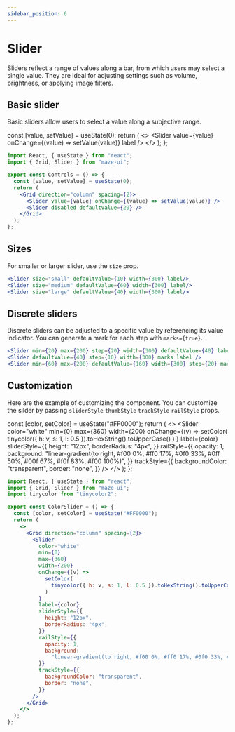 ```yaml
---
sidebar_position: 6
---
```



# Slider

Sliders reflect a range of values along a bar, from which users may select a single value. They are ideal for adjusting settings such as volume, brightness, or applying image filters.

## Basic slider

Basic sliders allow users to select a value along a subjective range.

  const [value, setValue] = useState(0);
  return (
    <>
      <Wrapper>
        <Grid direction="column" spacing={2}>
          <Slider value={value} onChange={(value) => setValue(value)} label />
          <Slider disabled defaultValue={20} />
        </Grid>
      </Wrapper>
    </>
  );
};

<Controls />

```jsx
import React, { useState } from "react";
import { Grid, Slider } from "maze-ui";

export const Controls = () => {
  const [value, setValue] = useState(0);
  return (
    <Grid direction="column" spacing={2}>
      <Slider value={value} onChange={(value) => setValue(value)} />
      <Slider disabled defaultValue={20} />
    </Grid>
  );
};
```

## Sizes

For smaller or larger slider, use the `size` prop.

<Wrapper>
  <Grid direction="column" spacing={2}>
    <Slider size="small" defaultValue={10} width={300} label />
    <Slider size="medium" defaultValue={60} width={300} label />
    <Slider size="large" defaultValue={40} width={300} label />
  </Grid>
</Wrapper>

```jsx
<Slider size="small" defaultValue={10} width={300} label/>
<Slider size="medium" defaultValue={60} width={300} label/>
<Slider size="large" defaultValue={40} width={300} label/>
```

## Discrete sliders

Discrete sliders can be adjusted to a specific value by referencing its value indicator. You can generate a mark for each step with `marks={true}`.

<Wrapper>
  <Grid direction="column" spacing={2}>
    <Slider
      min={20}
      max={200}
      step={20}
      width={300}
      defaultValue={40}
      label
      marks
    />
    <Slider defaultValue={40} step={10} width={300} marks label />
    <Slider
      min={60}
      max={200}
      defaultValue={160}
      width={300}
      step={20}
      marks
      disabled
    />
  </Grid>
</Wrapper>

```jsx
<Slider min={20} max={200} step={20} width={300} defaultValue={40} label marks />
<Slider defaultValue={40} step={10} width={300} marks label />
<Slider min={60} max={200} defaultValue={160} width={300} step={20} marks disabled />
```

## Customization

Here are the example of customizing the component. You can customize the silder by passing `sliderStyle` `thumbStyle` `trackStyle` `railStyle` props.

  const [color, setColor] = useState("#FF0000");
  return (
    <>
      <Wrapper>
        <Grid direction="column" spacing={2}>
          <Slider
            color="white"
            min={0}
            max={360}
            width={200}
            onChange={(v) =>
              setColor(
                tinycolor({ h: v, s: 1, l: 0.5 }).toHexString().toUpperCase()
              )
            }
            label={color}
            sliderStyle={{
              height: "12px",
              borderRadius: "4px",
            }}
            railStyle={{
              opacity: 1,
              background:
                "linear-gradient(to right, #f00 0%, #ff0 17%, #0f0 33%, #0ff 50%, #00f 67%, #f0f 83%, #f00 100%)",
            }}
            trackStyle={{
              backgroundColor: "transparent",
              border: "none",
            }}
          />
        </Grid>
      </Wrapper>
    </>
  );
};

<Customization />

```jsx
import React, { useState } from "react";
import { Grid, Slider } from "maze-ui";
import tinycolor from "tinycolor2";

export const ColorSlider = () => {
  const [color, setColor] = useState("#FF0000");
  return (
    <>
      <Grid direction="column" spacing={2}>
        <Slider
          color="white"
          min={0}
          max={360}
          width={200}
          onChange={(v) =>
            setColor(
              tinycolor({ h: v, s: 1, l: 0.5 }).toHexString().toUpperCase()
            )
          }
          label={color}
          sliderStyle={{
            height: "12px",
            borderRadius: "4px",
          }}
          railStyle={{
            opacity: 1,
            background:
              "linear-gradient(to right, #f00 0%, #ff0 17%, #0f0 33%, #0ff 50%, #00f 67%, #f0f 83%, #f00 100%)",
          }}
          trackStyle={{
            backgroundColor: "transparent",
            border: "none",
          }}
        />
      </Grid>
    </>
  );
};
```
